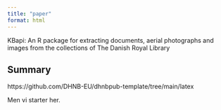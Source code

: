 ```yaml
---
title: "paper"
format: html
---
```



KBapi: An R package for extracting documents, aerial photographs and images from
the collections of The Danish Royal Library

## Summary

https://github.com/DHNB-EU/dhnbpub-template/tree/main/latex

Men vi starter her.
